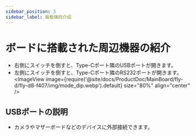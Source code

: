 ```yaml
---
sidebar_position: 3
sidebar_label: 板载拨码介绍
---
```


# ボードに搭載された周辺機器の紹介

* 右側にスイッチを倒すと、Type-Cポート隣のUSBポートが開きます。
* 左側にスイッチを倒すと、Type-Cポート隣のRS232ポートが開きます。
    <ImageView image={require('@site/docs/ProductDoc/MainBoard/fly-d/fly-d8-f407/img/mode_dip.webp').default} size="80%" align="center" />

## USBポートの説明

* カメラやマザーボードなどのデバイスに外部接続できます。
